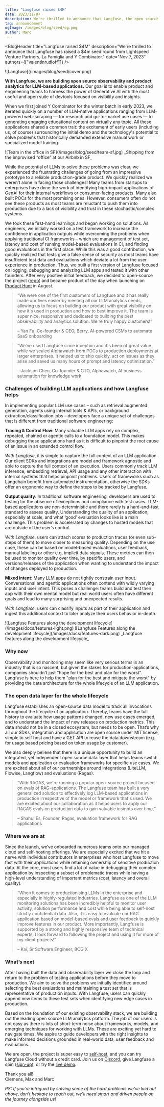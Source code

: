 ```yaml
---
title: "Langfuse raised $4M"
date: 2023/11/07
description: We're thrilled to announce that Langfuse, the open source observability and analytics solution for LLM applications, has raised a $4m seed round from Lightspeed Venture Partners, La Famiglia and Y Combinator.
tag: announcement
ogImage: /images/blog/seed/og.png
author: Marc
---
```



<BlogHeader
  title="Langfuse raised $4M"
  description="We're thrilled to announce that Langfuse has raised a $4m seed round from Lightspeed Venture Partners, La Famiglia and Y Combinator."
  date="Nov 7, 2023"
  authors={["valentinrudloff"]}
/>

<Frame fullWidth className="mb-12">
  ![Langfuse](/images/blog/seed/cover.png)
</Frame>

**With Langfuse, we are building open source observability and product analytics for LLM-based applications.** Our goal is to enable product and engineering teams to harness the power of Generative AI with the most useful and open suite of devtools focused on visibility and insights.

When we first joined Y Combinator for the winter batch in early 2023, we iterated quickly on a number of LLM-native applications ranging from LLM-powered web-scraping — for research and go-to-market use cases — to generating engaging educational content on virtually any topic. All these applications shared a common trait: the excitement of early users (including us, of course) surrounding the initial demo and the technology's potential to solve problems that historically demanded extensive manual work or specialized model training.

<Frame>![Team in the office in SF](/images/blog/seed/team-sf.jpg)</Frame>
<span>_Shipping from the improvised “office” at our Airbnb in SF_</span>

While the potential of LLMs to solve these problems was clear, we experienced the frustrating challenges of going from an impressive prototype to a reliable production-grade product. We quickly realized we weren’t alone in facing those challenges! Many teams from startups to enterprises have done the work of identifying high-impact applications of GenAI for their internal workflows or consumer-facing products. Many also built POCs for the most promising ones. However, consumers often do not see these products as most teams are reluctant to push them into production due to a lack of visibility and trust in these stochastic/complex systems.

We took these first-hand learnings and began working on solutions. As engineers, we initially worked on a test framework to increase the confidence in application outputs while overcoming the problems when applying traditional CI frameworks – which are management of test set, latency and cost of running model-based evaluations in CI, and finding good evaluations in the first place. While this was a good contribution, we quickly realized that tests give a false sense of security as most teams have insufficient test data and evaluations which deviate a lot from the user experience in production. Thus, we built a first version of Langfuse focused on logging, debugging and analyzing LLM apps and tested it with other founders. After very positive initial feedback, we decided to open-source the project ([repo](https://github.com/langfuse/langfuse/)) and became product of the day when launching on [Product Hunt](/ph) in August.

> “We were one of the first customers of Langfuse and it has really made our lives easier by meeting all our LLM analytics needs, allowing us to focus on building our product with great visibility on how it's used in production and how to best improve it. The team is super nice, responsive and dedicated to building the best observability and analytics solution. We're truly happy customers!”
>
> – Yan Fu, Co-founder & CEO, Berry, AI-powered CSMs to automate SaaS onboarding

> “We've used Langfuse since inception and it's been of great value while we scaled Alphawatch from POCs to production deployments at larger enterprises. It helped us to ship quickly, act on issues as they arise and saved us many hours of prompt and latency optimization.”
>
> – Jackson Chen, Co-founder & CTO, Alphawatch, AI business automation for knowledge work

<div className="rounded-lg px-5 py-5 my-10 bg-primary/5 ring-1 ring-primary/20">

<h3 className="nx-font-semibold nx-tracking-tight nx-text-slate-900 dark:nx-text-slate-100 nx-text-2xl">
  Challenges of building LLM applications and how Langfuse helps
</h3>

In implementing popular LLM use cases – such as retrieval augmented generation, agents using internal tools & APIs, or background extraction/classification jobs – developers face a unique set of challenges that is different from traditional software engineering:

**Tracing & Control Flow**: Many valuable LLM apps rely on complex, repeated, chained or agentic calls to a foundation model. This makes debugging these applications hard as it is difficult to pinpoint the root cause of an issue in an extended control flow.

_With Langfuse_, it is simple to capture the full context of an LLM application. Our client SDKs and integrations are model and framework agnostic and able to capture the full context of an execution. Users commonly track LLM inference, embedding retrieval, API usage and any other interaction with internal systems that helps pinpoint problems. Users of frameworks such as Langchain benefit from automated instrumentation, otherwise the SDKs offer an ergonomic way to define the steps to be tracked by Langfuse.

**Output quality**: In traditional software engineering, developers are used to testing for the absence of exceptions and compliance with test cases. LLM-based applications are non-deterministic and there rarely is a hard-and-fast standard to assess quality. Understanding the quality of an application, especially at scale, and what ‘good’ evaluation looks like is a main challenge. This problem is accelerated by changes to hosted models that are outside of the user’s control.

_With Langfuse_, users can attach scores to production traces (or even sub-steps of them) to move closer to measuring quality. Depending on the use case, these can be based on model-based evaluations, user feedback, manual labeling or other e.g. implicit data signals. These metrics can then be used to monitor quality over time, by specific users, and versions/releases of the application when wanting to understand the impact of changes deployed to production.

**Mixed intent**: Many LLM apps do not tightly constrain user input. Conversational and agentic applications often contend with wildly varying inputs and user intent.
This poses a challenge: teams build and test their app with their own mental model but real world users often have different goals and lead to many surprising and unexpected results.

_With Langfuse_, users can classify inputs as part of their application and ingest this additional context to later analyze their users behavior in-depth.

<Frame
  transparent
  fullWidth
  className="mt-10 rounded-lg ring-primary/20 ring-1 dark:hidden"
>
  ![Langfuse Features along the development
  lifecycle](/images/docs/features-light.png)
</Frame>
<Frame
  transparent
  fullWidth
  className="mt-10 rounded-lg ring-primary/20 ring-1 hidden dark:block"
>
  ![Langfuse Features along the development
  lifecycle](/images/docs/features-dark.png)
</Frame>
<span>_Langfuse features along the development lifecycle_</span>

</div>

### Why now

Observability and monitoring may seem like very serious terms in an industry that is so nascent, but given the stakes for production-applications, companies shouldn't just "hope for the best and plan for the worst". Langfuse is here to help them "plan for the best and mitigate the worst" by providing the data architecture for the whole lifecycle of an LLM application.

### The open data layer for the whole lifecycle

Langfuse establishes an open-source data model to track all invocations throughout the lifecycle of an application. Thereby, teams have the full history to evaluate how usage patterns changed, new use cases emerged, and to understand the impact of new releases on production metrics. This data should not be in a closed ecosystem, but needs to be open. That’s why all our SDKs, integration and application are open source under MIT license, simple to self host and have a GET API to reuse the data downstream (e.g. for usage based pricing based on token usage by customer).

We also deeply believe that there is a unique opportunity to build an integrated, yet independent open source data layer that helps teams switch models and application or evaluation frameworks for specific use cases. We are excited about all of our partnerships around integrations (LiteLLM, Flowise, Langflow) and evaluations (Ragas).

> “With RAGAS, we're running a popular open-source project focused on evals of RAG-applications. The Langfuse team has built a very generalized solution to effectively log LLM-based applications in production irrespective of the model or framework that's used. We are excited about our collaboration as it helps users to apply our RAGAS evals on production data to gain valuable insights over time.”
>
> – Shahul Es, Founder, Ragas, evaluation framework for RAG applications

### Where we are at

Since the launch, we’ve onboarded numerous teams onto our managed cloud and self-hosting offerings. We are especially excited that we hit a nerve with individual contributors in enterprises who host Langfuse to move fast with their applications while retaining ownership of sensitive production data. At the core, most users find a lot of value in debugging their complex application by inspecting a subset of problematic traces while having a high-level understanding of important metrics (cost, latency and overall quality).

> “When it comes to productionising LLMs in the enterprise and especially in highly-regulated industries, Langfuse as one of the LLM monitoring solutions has been incredibly helpful to monitor user activity, solution performance and cost while being able to self-host strictly confidential data. Also, it is easy to evaluate our RAG application based on model-based evals and user feedback to quickly improve features in our product. More importantly, Langfuse is supported by a strong and highly responsive team of technical experts. I look forward to following the project and using it for more of my client projects!”
>
> – Kai, Sr Software Engineer, BCG X

### What’s next

After having built the data and observability layer we close the loop and return to the problem of testing applications before they move to production. We aim to solve the problems we initially identified around selecting the best evaluations and maintaining a test set that is representative of production inputs. With Langfuse, users can quickly append new items to these test sets when identifying new edge cases in production.

Based on the foundation of our existing observability stack, we are building out the leading open source LLM analytics platform. The job of our users is not easy as there is lots of short-term noise about frameworks, models, and emerging techniques for working with LLMs. These are exciting yet hard to navigate times. We aspire to guide developers with the right insights to make informed decisions grounded in real-world data, user feedback and evaluations.

We are open, the project is super easy to [self-host](/docs/deployment/self-host), and you can try Langfuse Cloud without a credit card. Join us on [Discord](/discord), give Langfuse a spin ([sign-up](https://cloud.langfuse.com)), or try the [live demo](/demo).

Thank you all!<br/>Clemens, Max and Marc

_PS: If you're intrigued by solving some of the hard problems we've laid out above, don't hesitate to reach out, we'll need smart and driven people on the journey alongside us!_
